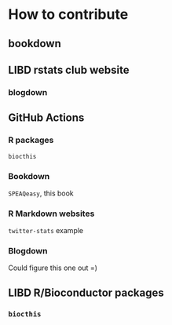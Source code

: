 # How to contribute

## bookdown

## LIBD rstats club website

### blogdown

## GitHub Actions

### R packages

`biocthis`

### Bookdown

`SPEAQeasy`, this book

### R Markdown websites

`twitter-stats` example

### Blogdown

Could figure this one out =)

## LIBD R/Bioconductor packages

### `biocthis`
